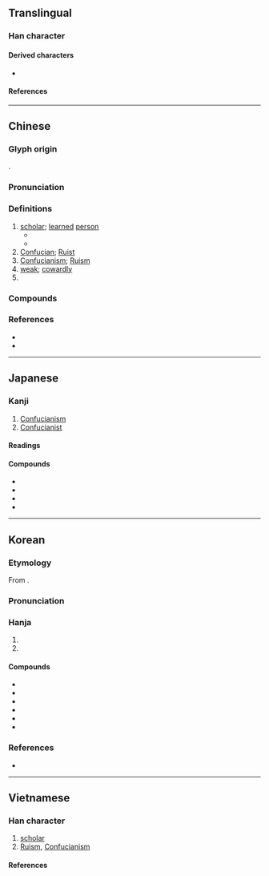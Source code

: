 {{character info}}
==Translingual==

===Han character===
{{Han char|rn=9|rad=人|as=14|sn=16|four=21227|canj=OMBB|ids=⿰亻需}}

====Derived characters====
* {{l|mul|[[𡃽]], [[𮒯]]}}

====References====
{{Han ref|kx=0119.300|dkj=01220|dj=0253.080|hdz=10230.090|uh=5112}}

----

==Chinese==
{{zh-forms|ss=𰁡|alt=㐵,偄,𠍶,𪝥}}

===Glyph origin===
{{Han etym}}
{{Han compound|人|alt1=亻|需|ls=psc|c1=s|c2=p|t1=human}}.

===Pronunciation===
{{zh-pron
|m=rú
|m-s=ru2
|c=jyu4
|c-t=yi3
|g=eo4
|h=pfs=yì;gd=yi2
|j=ru2
|mb=ṳ̌
|md=ṳ̀
|mn=xm,qz,jj,tp:lû/kh:jû/zz:jî
|mn-t=ru5
|w=3zr
|x=y2
|mc=y
|oc=y
|ma=y
|cat=n,pn,a
}}

===Definitions===
{{zh-hanzi}}

# [[scholar]]; [[learned]] [[person]]
#* {{zh-x|子 謂 子-夏 曰：「女 為 君子 儒，無 為 小人 儒。」|The Master said to Zi Xia, "Do you be a '''scholar''' after the style of the superior man, and not after that of the mean man."|ref=Lunyu}}
#* {{zh-x|以 九 兩 系 邦國 之 民：…… 四 曰 儒，以 道 得 民。……。|Use nine working-duos to involve the people of the polities and states: [...] the fourth are the '''scholars''', who use moral principles to procure people. [...].|ref=Zhouli}}
# [[Confucian]]; [[Ruist]]
# [[Confucianism]]; [[Ruism]]
# [[weak]]; [[cowardly]]
# {{surname|zh}}

===Compounds===
{{zh-der|fold=1|儒艮|儒家|儒將|儒教|儒林|儒生|儒術|儒學|儒雅|儒醫|侏儒|儒巾|宋儒|儒林外史|侏儒症|坑儒|儒業|名儒|俗儒|僻儒|宿儒|崇儒|先儒|八儒|儒略曆|宿學舊儒|儒冠|宏儒碩學|世儒|儒者|夙儒|俚儒|大儒|儒宗|博學鴻儒|儒風|侏儒觀戰|儒士|碩學通儒|新儒學|拘拘儒儒|犬儒學派|拘儒|穴見小儒|瞀儒|當世儒宗|碩彥名儒|碩儒|盜儒|瑰儒|燔書坑儒|焚書坑儒|溫文儒雅|散儒|陋儒|耆儒碩望|豎儒|老儒|迂儒|耆儒|醇儒|鴻儒|英儒|風流儒雅|章句儒|陽儒陰釋|通儒|老師宿儒|賈儒商秀|耆儒碩德|耆儒碩老|腐儒|回儒}}

===References===
* {{R:yue:Hanzi}}
* {{R:twedu|A00253}}

----

==Japanese==

===Kanji===
{{ja-kanji|grade=c|rs=人14}}

# [[Confucianism]]
# [[Confucianist]]

====Readings====
{{ja-readings
|goon=にゅう
|kanon=じゅ
|kun=やわらか, うるおす, したがう
}}

====Compounds====
* {{ja-r|儒学|じゅがく}}
* {{ja-r|儒教|じゅきょう}}
* {{ja-r|碩儒|せきじゅ}}
* {{ja-r|宋儒|そうじゅ}}

----

==Korean==

===Etymology===
From {{der|ko|ltc|sort=유|-}} {{ltc-l|儒}}.
{{hanja-ety
|dk={{okm-l|ᅀᅲᆼ|zyù}}
|m={{okm-l|ᅀᅲ|zyù}}
|mh={{okm-l|[[션ᄇᆡ|션븨]]|syènpùy}}
|ml=儒學#상34A
}}

===Pronunciation===
{{ko-hanja-pron|유}}

===Hanja===
{{ko-hanja-search}}
{{ko-hanja|선비|유}}

# {{hanja form of|유|[[scholar]]}}
# {{hanja form of|유|[[Confucianism]]}}

====Compounds====
{{der-top3|Compounds}}
* {{ko-l|유교|儒敎}}
* {{ko-l|유림|儒林}}
* {{ko-l|유생|儒生}}
* {{ko-l|갱유|坑儒}}
* {{ko-l|유가|儒家}}
* {{ko-l|유학|儒學}}
{{der-bottom}}

===References===
* {{R:hanjadoc|588}}

----

==Vietnamese==

===Han character===
{{vi-readings|reading=[[nho]]-genibrel;bonet;Thiều Chửu (1942);Trần (1999);Nguyễn (2004);tdcntd, [[nhu]]-genibrel;bonet;Nguyễn (2004);btcn, [[nhô]]-Trần (2004);tdcntd|rs=人14}}

# [[scholar]]
# [[w: Ruism|Ruism]], [[Confucianism]]

====References====
<references/>